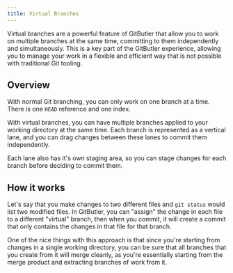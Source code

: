 ```yaml
---
title: Virtual Branches
---
```



Virtual branches are a powerful feature of GitButler that allow you to work on multiple branches at the same time, committing to them independently and simultaneously. This is a key part of the GitButler experience, allowing you to manage your work in a flexible and efficient way that is not possible with traditional Git tooling.

## Overview

With normal Git branching, you can only work on one branch at a time. There is one `HEAD` reference and one index.

With virtual branches, you can have multiple branches applied to your working directory at the same time. Each branch is represented as a vertical lane, and you can drag changes between these lanes to commit them independently.

Each lane also has it's own staging area, so you can stage changes for each branch before deciding to commit them.

<ImageSection
  className="mx-auto"
  src="https://gitbutler-docs-images-public.s3.us-east-1.amazonaws.com/vbranch-ex.png"
  width="800"
  height="600"
  subtitle="A project with three simultaneous branches, plus some staged changes in each one and some unstaged (unassigned) changes."
/>

## How it works

Let's say that you make changes to two different files and `git status` would list two modified files. In GitButler, you can "assign" the change in each file to a different "virtual" branch, then when you commit, it will create a commit that only contains the changes in that file for that branch.

One of the nice things with this approach is that since you're starting from changes in a single working directory, you can be sure that all branches that you create from it will merge cleanly, as you're essentially starting from the merge product and extracting branches of work from it.
